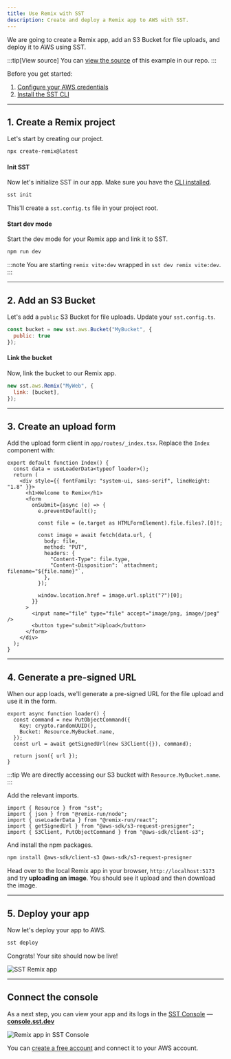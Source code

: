 ```yaml
---
title: Use Remix with SST
description: Create and deploy a Remix app to AWS with SST.
---
```


We are going to create a Remix app, add an S3 Bucket for file uploads, and deploy it to AWS using SST.

:::tip[View source]
You can [view the source](https://github.com/sst/ion/tree/dev/examples/start-remix) of this example in our repo.
:::

Before you get started:

1. [Configure your AWS credentials](https://docs.sst.dev/advanced/iam-credentials#loading-from-a-file)
2. [Install the SST CLI](/docs/reference/cli)

---

## 1. Create a Remix project

Let's start by creating our project.

```bash
npx create-remix@latest
```

#### Init SST

Now let's initialize SST in our app. Make sure you have the [CLI installed](/docs/reference/cli/).

```bash
sst init
```

This'll create a `sst.config.ts` file in your project root.

#### Start dev mode

Start the dev mode for your Remix app and link it to SST.

```bash
npm run dev
```

:::note
You are starting `remix vite:dev` wrapped in `sst dev remix vite:dev`.
:::

---

## 2. Add an S3 Bucket

Let's add a `public` S3 Bucket for file uploads. Update your `sst.config.ts`.

```js title="sst.config.ts"
const bucket = new sst.aws.Bucket("MyBucket", {
  public: true
});
```

#### Link the bucket

Now, link the bucket to our Remix app.

```js title="sst.config.ts" {2}
new sst.aws.Remix("MyWeb", {
  link: [bucket],
});
```

---

## 3. Create an upload form

Add the upload form client in `app/routes/_index.tsx`. Replace the `Index` component with:

```tsx title="app/routes/_index.tsx"
export default function Index() {
  const data = useLoaderData<typeof loader>();
  return (
    <div style={{ fontFamily: "system-ui, sans-serif", lineHeight: "1.8" }}>
      <h1>Welcome to Remix</h1>
      <form
        onSubmit={async (e) => {
          e.preventDefault();

          const file = (e.target as HTMLFormElement).file.files?.[0]!;

          const image = await fetch(data.url, {
            body: file,
            method: "PUT",
            headers: {
              "Content-Type": file.type,
              "Content-Disposition": `attachment; filename="${file.name}"`,
            },
          });

          window.location.href = image.url.split("?")[0];
        }}
      >
        <input name="file" type="file" accept="image/png, image/jpeg" />
        <button type="submit">Upload</button>
      </form>
    </div>
  );
}
```

---

## 4. Generate a pre-signed URL

When our app loads, we'll generate a pre-signed URL for the file upload and use it in the form.

```tsx title="app/routes/_index.tsx" {4}
export async function loader() {
  const command = new PutObjectCommand({
    Key: crypto.randomUUID(),
    Bucket: Resource.MyBucket.name,
  });
  const url = await getSignedUrl(new S3Client({}), command);

  return json({ url });
}
```

:::tip
We are directly accessing our S3 bucket with `Resource.MyBucket.name`.
:::

Add the relevant imports.

```tsx title="app/routes/_index.tsx"
import { Resource } from "sst";
import { json } from "@remix-run/node";
import { useLoaderData } from "@remix-run/react";
import { getSignedUrl } from "@aws-sdk/s3-request-presigner";
import { S3Client, PutObjectCommand } from "@aws-sdk/client-s3";
```

And install the npm packages.

```bash
npm install @aws-sdk/client-s3 @aws-sdk/s3-request-presigner
```

Head over to the local Remix app in your browser, `http://localhost:5173` and try **uploading an image**. You should see it upload and then download the image.

---

## 5. Deploy your app

Now let's deploy your app to AWS.

```bash
sst deploy
```

Congrats! Your site should now be live!

![SST Remix app](../../../../assets/docs/start-remix.png)

---

## Connect the console

As a next step, you can view your app and its logs in the [SST Console](/docs/console/) — [**console.sst.dev**](https://console.sst.dev)

![Remix app in SST Console](../../../../assets/docs/remix-app-in-the-sst-console.png)

You can [create a free account](https://console.sst.dev) and connect it to your AWS account.
